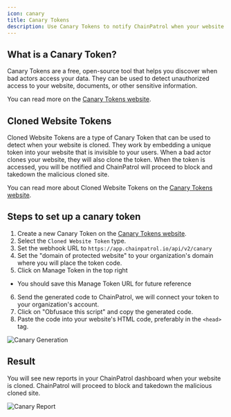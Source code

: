 ```yaml
---
icon: canary
title: Canary Tokens
description: Use Canary Tokens to notify ChainPatrol when your website is cloned and have them blocked immediately
---
```


## What is a Canary Token?

Canary Tokens are a free, open-source tool that helps you discover when bad actors access your data. They can be used to detect unauthorized access to your website, documents, or other sensitive information.

You can read more on the [Canary Tokens website](https://docs.canarytokens.org/guide/).

## Cloned Website Tokens

Cloned Website Tokens are a type of Canary Token that can be used to detect when your website is cloned. They work by embedding a unique token into your website that is invisible to your users. When a bad actor clones your website, they will also clone the token. When the token is accessed, you will be notified and ChainPatrol will proceed to block and takedown the malicious cloned site.

You can read more about Cloned Website Tokens on the [Canary Tokens website](https://docs.canarytokens.org/guide/cloned-web-token.html).

## Steps to set up a canary token

1. Create a new Canary Token on the [Canary Tokens website](https://canarytokens.org/generate).
2. Select the `Cloned Website Token` type.
3. Set the webhook URL to `https://app.chainpatrol.io/api/v2/canary`
4. Set the "domain of protected website" to your organization's domain where you will place the token code.
5. Click on Manage Token in the top right

- You should save this Manage Token URL for future reference

6. Send the generated code to ChainPatrol, we will connect your token to your organization's account.
7. Click on "Obfusace this script" and copy the generated code.
8. Paste the code into your website's HTML code, preferably in the `<head>` tag.

![Canary Generation](/images/canary.png)

## Result

You will see new reports in your ChainPatrol dashboard when your website is cloned. ChainPatrol will proceed to block and takedown the malicious cloned site.

![Canary Report](/images/canary-report.png)
